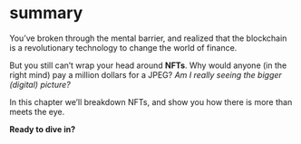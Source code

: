 # summary

You’ve broken through the mental barrier, and realized that the blockchain is a revolutionary technology to change the world of finance.

But you still can’t wrap your head around **NFTs**. Why would anyone (in the right mind) pay a million dollars for a JPEG? _Am I really seeing the bigger (digital) picture?_

In this chapter we’ll breakdown NFTs, and show you how there is more than meets the eye.

**Ready to dive in?**
